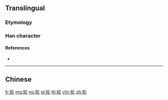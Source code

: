 {{character info/new}}
{{also|輪}}
==Translingual==

===Etymology===
{{Han simp|輪|f=車|t=车|f2=侖|t2=仑}}

===Han character===
{{Han char|rn=159|rad=车|as=04|sn=8|four=|canj=KQOP|ids=⿰车仑}}

====References====
* {{Han ref|kx=1250.241|hdz=53518.090|uh=8F6E|ud=36718}}

----

==Chinese==
{{zh-see|輪}}

[[fr:轮]]
[[mg:轮]]
[[no:轮]]
[[pl:轮]]
[[th:轮]]
[[chr:轮]]
[[zh:轮]]